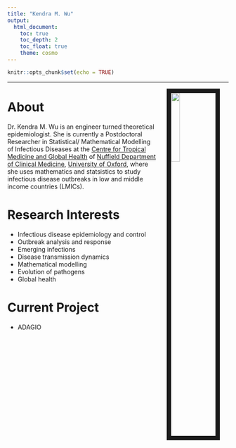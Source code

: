 ```yaml
---
title: "Kendra M. Wu"
output: 
  html_document:
    toc: true
    toc_depth: 2
    toc_float: true
    theme: cosmo
---
```


```r
knitr::opts_chunk$set(echo = TRUE)
```

---
<img src="figures/my_photo.jpg" style="width:20%; border:10px solid; margin-right: 20px; margin-left: 20px" align="right">

# About
Dr. Kendra M. Wu is an engineer turned theoretical epidemiologist. She is currently a Postdoctoral Researcher in Statistical/ Mathematical Modelling of Infectious Diseases at the [Centre for Tropical Medicine and Global Health](https://www.tropicalmedicine.ox.ac.uk) of [Nuffield Department of Clinical Medicine](https://www.ndm.ox.ac.uk), [University of Oxford](http://www.ox.ac.uk), where she uses mathematics and statsistics to study infectious disease outbreaks in low and middle income countries (LMICs). 

# Research Interests
* Infectious disease epidemiology and control
* Outbreak analysis and response
* Emerging infections
* Disease transmission dynamics
* Mathematical modelling
* Evolution of pathogens
* Global health

# Current Project
* ADAGIO